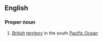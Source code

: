 ==English==
{{wikipedia}}
===Proper noun===
#[[British]] [[territory]] in the south [[Pacific Ocean]]
